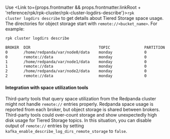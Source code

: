 
Use <Link to={props.frontmatter && props.frontmatter.linkRoot + 'reference/rpk/rpk-cluster/rpk-cluster-logdirs-describe'}><code>rpk cluster logdirs describe</code></Link> to get details about Tiered Storage space usage. The directories for object storage start with `remote://<bucket_name>`. For example:

```bash
rpk cluster logdirs describe

BROKER  DIR                              TOPIC               PARTITION  SIZE      ERROR
0       /home/redpanda/var/node0/data    monday              0          18406863  
0       remote://data                    monday              0          60051220  
1       /home/redpanda/var/node1/data    monday              0          22859882  
1       remote://data                    monday              0          60051220  
2       /home/redpanda/var/node2/data    monday              0          17169935  
2       remote://data                    monday              0          60051220  
```

#### Integration with space utilization tools

Third-party tools that query space utilization from the Redpanda cluster might not handle `remote://` entries properly. Redpanda space usage is reported from each broker, but object storage is shared between brokers. Third-party tools could over-count storage and show unexpectedly high disk usage for Tiered Storage topics. In this situation, you can disable output of `remote://` entries by setting `kafka_enable_describe_log_dirs_remote_storage` to `false`.
